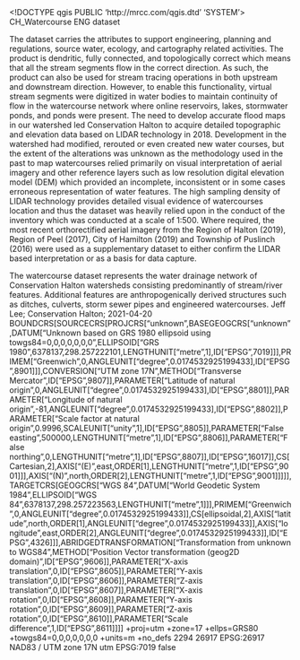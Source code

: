 <!DOCTYPE qgis PUBLIC 'http://mrcc.com/qgis.dtd' 'SYSTEM'>
<qgis version="3.34.6-Prizren">
  <identifier>CH_Watercourse</identifier>
  <parentidentifier></parentidentifier>
  <language>ENG</language>
  <type>dataset</type>
  <title>CH_Watercourse</title>
  <abstract>The dataset carries the attributes to support engineering, planning and regulations, source water, ecology, and cartography related activities. The product is dendritic, fully connected, and topologically correct which means that all the stream segments flow in the correct direction. As such, the product can also be used for stream tracing operations in both upstream and downstream direction. However, to enable this functionality, virtual stream segments were digitized in water bodies to maintain continuity of flow in the watercourse network where online reservoirs, lakes, stormwater ponds, and ponds were present. The need to develop accurate flood maps in our watershed led Conservation Halton to acquire detailed topographic and elevation data based on LIDAR technology in 2018. Development in the watershed had modified, rerouted or even created new water courses, but the extent of the alterations was unknown as the methodology used in the past to map watercourses relied primarily on visual interpretation of aerial imagery and other reference layers such as low resolution digital elevation model (DEM) which provided an incomplete, inconsistent or in some cases erroneous representation of water features. The high sampling density of LIDAR technology provides detailed visual evidence of watercourses location and thus the dataset was heavily relied upon in the conduct of the inventory which was conducted at a scale of 1:500. Where required, the most recent orthorectified aerial imagery from the Region of Halton (2019), Region of Peel (2017), City of Hamilton (2019) and Township of Puslinch (2016) were used as a supplementary dataset to either confirm the LIDAR based interpretation or as a basis for data capture. 

The watercourse dataset represents the water drainage network of Conservation Halton watersheds consisting predominantly of stream/river features. Additional features are anthropogenically derived structures such as ditches, culverts, storm sewer pipes and engineered watercourses. </abstract>
  <contact>
    <name></name>
    <organization></organization>
    <position></position>
    <voice></voice>
    <fax></fax>
    <email></email>
    <role></role>
  </contact>
  <links/>
  <dates/>
  <fees></fees>
  <rights>Jeff Lee; Conservation Halton; 2021-04-20</rights>
  <encoding></encoding>
  <crs>
    <spatialrefsys nativeFormat="Wkt">
      <wkt>BOUNDCRS[SOURCECRS[PROJCRS["unknown",BASEGEOGCRS["unknown",DATUM["Unknown based on GRS 1980 ellipsoid using towgs84=0,0,0,0,0,0,0",ELLIPSOID["GRS 1980",6378137,298.257222101,LENGTHUNIT["metre",1],ID["EPSG",7019]]],PRIMEM["Greenwich",0,ANGLEUNIT["degree",0.0174532925199433],ID["EPSG",8901]]],CONVERSION["UTM zone 17N",METHOD["Transverse Mercator",ID["EPSG",9807]],PARAMETER["Latitude of natural origin",0,ANGLEUNIT["degree",0.0174532925199433],ID["EPSG",8801]],PARAMETER["Longitude of natural origin",-81,ANGLEUNIT["degree",0.0174532925199433],ID["EPSG",8802]],PARAMETER["Scale factor at natural origin",0.9996,SCALEUNIT["unity",1],ID["EPSG",8805]],PARAMETER["False easting",500000,LENGTHUNIT["metre",1],ID["EPSG",8806]],PARAMETER["False northing",0,LENGTHUNIT["metre",1],ID["EPSG",8807]],ID["EPSG",16017]],CS[Cartesian,2],AXIS["(E)",east,ORDER[1],LENGTHUNIT["metre",1,ID["EPSG",9001]]],AXIS["(N)",north,ORDER[2],LENGTHUNIT["metre",1,ID["EPSG",9001]]]]],TARGETCRS[GEOGCRS["WGS 84",DATUM["World Geodetic System 1984",ELLIPSOID["WGS 84",6378137,298.257223563,LENGTHUNIT["metre",1]]],PRIMEM["Greenwich",0,ANGLEUNIT["degree",0.0174532925199433]],CS[ellipsoidal,2],AXIS["latitude",north,ORDER[1],ANGLEUNIT["degree",0.0174532925199433]],AXIS["longitude",east,ORDER[2],ANGLEUNIT["degree",0.0174532925199433]],ID["EPSG",4326]]],ABRIDGEDTRANSFORMATION["Transformation from unknown to WGS84",METHOD["Position Vector transformation (geog2D domain)",ID["EPSG",9606]],PARAMETER["X-axis translation",0,ID["EPSG",8605]],PARAMETER["Y-axis translation",0,ID["EPSG",8606]],PARAMETER["Z-axis translation",0,ID["EPSG",8607]],PARAMETER["X-axis rotation",0,ID["EPSG",8608]],PARAMETER["Y-axis rotation",0,ID["EPSG",8609]],PARAMETER["Z-axis rotation",0,ID["EPSG",8610]],PARAMETER["Scale difference",1,ID["EPSG",8611]]]]</wkt>
      <proj4>+proj=utm +zone=17 +ellps=GRS80 +towgs84=0,0,0,0,0,0,0 +units=m +no_defs</proj4>
      <srsid>2294</srsid>
      <srid>26917</srid>
      <authid>EPSG:26917</authid>
      <description>NAD83 / UTM zone 17N</description>
      <projectionacronym>utm</projectionacronym>
      <ellipsoidacronym>EPSG:7019</ellipsoidacronym>
      <geographicflag>false</geographicflag>
    </spatialrefsys>
  </crs>
  <extent>
    <spatial miny="43.27150000000000318" dimensions="2" maxx="-79.61839999999999407" minx="-80.13209999999999411" minz="0" maxy="43.63629999999999853" maxz="0" crs="EPSG:26917"/>
    <temporal>
      <period>
        <start></start>
        <end></end>
      </period>
    </temporal>
  </extent>
</qgis>

